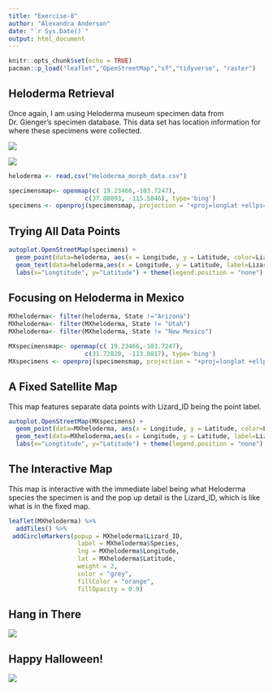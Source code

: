 ```yaml
---
title: "Exercise-8"
author: "Alexandra Anderson"
date: "`r Sys.Date()`"
output: html_document
---
```


```r
knitr::opts_chunk$set(echo = TRUE)
pacman::p_load("leaflet","OpenStreetMap","sf","tidyverse", "raster")
```

## Heloderma Retrieval

Once again, I am using Heloderma museum specimen data from Dr. Gienger's specimen database. This data set has location information for where these specimens were collected.

![](images/6a86621b723b4379def61da55cf4e146.jpg)

![](images/R%20(4).jpg)

```r
heloderma <- read.csv("Heloderma_morph_data.csv")

specimensmap<- openmap(c( 19.23466,-103.7247),
                     c(37.08093, -115.5846), type='bing')
specimens <- openproj(specimensmap, projection = "+proj=longlat +ellps=WGS84 +units=m +no_defs")
```

## Trying All Data Points

```r
autoplot.OpenStreetMap(specimens) +
  geom_point(data=heloderma, aes(x = Longitude, y = Latitude, color=Lizard_ID), size = 2, alpha = 0.7) +
  geom_text(data=heloderma,aes(x = Longitude, y = Latitude, label=Lizard_ID),  color="white", size = 2, vjust=-0.01) +
  labs(x="Longtitude", y="Latitude") + theme(legend.position = "none")
```

## Focusing on Heloderma in Mexico

```r
MXheloderma<- filter(heloderma, State !="Arizona")
MXheloderma<- filter(MXheloderma, State != "Utah")
MXheloderma<- filter(MXheloderma, State != "New Mexico")

```

```r
MXspecimensmap<- openmap(c( 19.23466,-103.7247),
                     c(31.72820, -113.0817), type='bing')
MXspecimens <- openproj(specimensmap, projection = "+proj=longlat +ellps=WGS84 +units=m +no_defs")
```

## A Fixed Satellite Map

This map features separate data points with Lizard_ID being the point label.

```r
autoplot.OpenStreetMap(MXspecimens) +
  geom_point(data=MXheloderma, aes(x = Longitude, y = Latitude, color=Lizard_ID), size = 2, alpha = 0.7) +
  geom_text(data=MXheloderma,aes(x = Longitude, y = Latitude, label=Lizard_ID),  color="white", size = 2, vjust=-0.01) +
  labs(x="Longtitude", y="Latitude") + theme(legend.position = "none") 
```

## The Interactive Map

This map is interactive with the immediate label being what Heloderma species the specimen is and the pop up detail is the Lizard_ID, which is like what is in the fixed map.

```r
leaflet(MXheloderma) %>% 
  addTiles() %>% 
 addCircleMarkers(popup = MXheloderma$Lizard_ID,
                   label = MXheloderma$Species,
                   lng = MXheloderma$Longitude, 
                   lat = MXheloderma$Latitude,
                   weight = 2,
                   color = "grey",
                   fillColor = "orange",
                   fillOpacity = 0.9)
```

## Hang in There

![](images/48036796587_5e100fd1fe_n-01.jpg)

## Happy Halloween!

![](images/gila-monster-halloween-venomous-lizard-pet-owner-light-nikita-goel.jpg)
